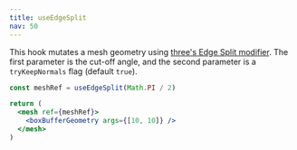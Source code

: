 ```yaml
---
title: useEdgeSplit
nav: 50
---
```


This hook mutates a mesh geometry using [three's Edge Split modifier](https://threejs.org/examples/?q=modifier#webgl_modifier_edgesplit). The first parameter is the cut-off angle, and the second parameter is a `tryKeepNormals` flag (default `true`).

```jsx
const meshRef = useEdgeSplit(Math.PI / 2)

return (
  <mesh ref={meshRef}>
    <boxBufferGeometry args={[10, 10]} />
  </mesh>
)
```

<StoryBook lib="drei" id="modifiers-useedgesplit" />
